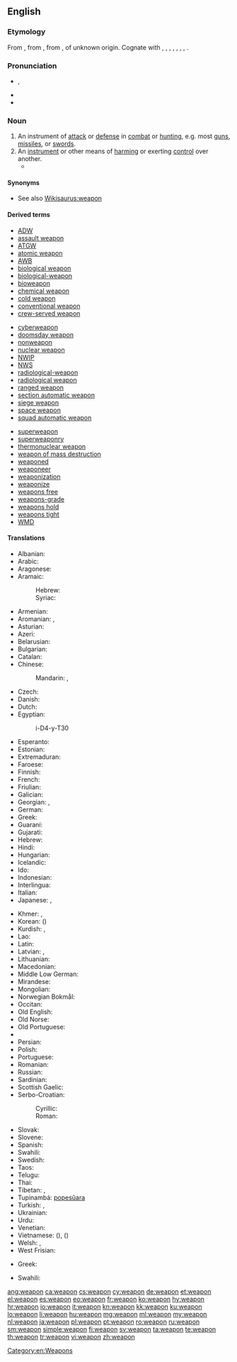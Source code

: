 ==English==

===Etymology===
From {{etyl|enm}} {{term|wepen|lang=enm}}, from {{etyl|ang}} {{term|wæpen|wǣpen|weapon, sword, arms, penis|lang=ang}}, from {{etyl|gem-pro|en}} {{recons|wēpnan||weapon|lang=gem-pro}}, of unknown origin. Cognate with {{etyl|sco|-}} {{term|wapyn|lang=sco}}, {{term|wappen||weapon|lang=sco}}, {{etyl|fy|-}} {{term|wapen||weapon|lang=fy}}, {{etyl|nl|-}} {{term|wapen||weapon|lang=nl}}, {{etyl|nds|-}} {{term|wapen||weapon|lang=nds}}, {{etyl|de|-}} {{term|Waffe||weapon|lang=de}}, {{etyl|sv|-}} {{term|vapen||weapon|lang=sv}}, {{etyl|is|-}} {{term|vopn||weapon|lang=is}}.

===Pronunciation===
* {{IPA|/wɛpən/}}, {{X-SAMPA|/wEp@n/}}
* {{audio|en-us-weapon.ogg|Audio (US)}}
* {{rhymes|ɛpən}}

===Noun===
{{en-noun}}

# An instrument of [[attack]] or [[defense]] in [[combat]] or [[hunting]], e.g. most [[gun]]s, [[missile]]s, or [[sword]]s.
# An [[instrument]] or other means of [[harm]]ing or exerting [[control]] over another.
#* {{quote-news
|year=2011
|date=January 15
|author=Phil Dawkes
|title=Stoke 2 -0 Bolton
|work=BBC
|url=http://news.bbc.co.uk/sport2/hi/football/eng_prem/9358228.stm
|page=
|passage=Rory Delap's long throw-ins are a familiar '''weapon''' to the Potters' opponents but this does not make them any easier to defend against.}}

====Synonyms====
* See also [[Wikisaurus:weapon]]

====Derived terms====
{{top3}}
* [[ADW]]
* [[assault weapon]]
* [[ATGW]]
* [[atomic weapon]]
* [[AWB]]
* [[biological weapon]]
* [[biological-weapon]]
* [[bioweapon]]
* [[chemical weapon]]
* [[cold weapon]]
* [[conventional weapon]]
* [[crew-served weapon]]
{{mid3}}
* [[cyberweapon]]
* [[doomsday weapon]]
* [[nonweapon]]
* [[nuclear weapon]]
* [[NWIP]]
* [[NWS]]
* [[radiological-weapon]]
* [[radiological weapon]]
* [[ranged weapon]]
* [[section automatic weapon]]
* [[siege weapon]]
* [[space weapon]]
* [[squad automatic weapon]]
{{mid3}}
* [[superweapon]]
* [[superweaponry]]
* [[thermonuclear weapon]]
* [[weapon of mass destruction]]
* [[weaponed]]
* [[weaponeer]]
* [[weaponization]]
* [[weaponize]]
* [[weapons free]]
* [[weapons-grade]]
* [[weapons hold]]
* [[weapons tight]]
* [[WMD]]
{{bottom}}

====Translations====
{{trans-top|instrument of attack or defense in combat}}
* Albanian: {{t+|sq|armë}}
* Arabic: {{t-|ar|سلاح|m|tr=silāH}}
* Aragonese: {{t-|an|arma}}
* Aramaic:
*: Hebrew: {{tø|arc|זינא|tr=zaynā’|m}}
*: Syriac: {{tø|arc|ܙܝܢܐ|tr=zaynā’|m}}
* Armenian: {{t-|hy|զենք|tr=zenk'}}
* Aromanian: {{t-|rup|armã|f}}, {{t-|rup|tufeche}}
* Asturian: {{t-|ast|arma|f}}
* Azeri: {{t+|az|silah}}
* Belarusian: {{t-|be|зброя|f|tr=zbrója|sc=Cyrl}}
* Bulgarian: {{t+|bg|оръжие|n|tr=orǎ̀žie|sc=Cyrl}}
* Catalan: {{t+|ca|arma|f}}
* Chinese:
*: Mandarin: {{t-|cmn|武器|tr=wǔqì|sc=Hani}}, {{t|cmn|兵器|tr=bīngqì|sc=Hani}}
* Czech: {{t+|cs|zbraň|f}}
* Danish: {{t-|da|våben|n}}
* Dutch: {{t+|nl|wapen|n}}
* Egyptian: {{tø|egy|ỉry|alt=ry|sc=Egyp}}
*: <hiero>i-D4-y-T30</hiero>
* Esperanto: {{t-|eo|armilo}}
* Estonian: {{t+|et|relv}}
* Extremaduran: {{tø|ext|arma}}
* Faroese: {{t-|fo|vápn|n}}
* Finnish: {{t+|fi|ase}}
* French: {{t+|fr|arme|f}}
* Friulian: {{tø|fur|arme|f}}
* Galician: {{t-|gl|arma|f}}
* Georgian: {{t-|ka|იარაღი|tr=iaraği|sc=Geor}}, {{t-|ka|საჭურველი|sc=Geor|tr=sačurveli}}
* German: {{t+|de|Waffe|f}}
* Greek: {{t+|el|όπλο|n|tr=óplo}}
* Guaraní: {{t-|gn|mboka}} {{qualifier|firearm}}
* Gujarati: {{t+|gu|શસ્ત્ર|tr=śastra|sc=Gujr}}
* Hebrew: {{t-|he|נשק|m}}
* Hindi: {{t-|hi|हथियार|m|tr=hathiyār|sc=Deva}}
* Hungarian: {{t+|hu|fegyver}}
* Icelandic: {{t+|is|vopn|n}}
* Ido: {{t+|io|armo}}
* Indonesian: {{t+|id|senjata}}
* Interlingua: {{t-|ia|arma}}
* Italian: {{t+|it|arma|f}}
* Japanese: {{t+|ja|武器|tr=ぶき, buki|sc=Jpan}}, {{t+|ja|兵器|tr=へいき, heiki|sc=Jpan}}
{{trans-mid}}
* Khmer: {{t-|km|គ្រឿងអាវុធ|tr=krɨəng aavut|sc=Khmr}}, {{t+|km|អាវុធ|tr=aavut|sc=Khmr}}
* Korean: {{t+|ko|무기|tr=mugi|sc=Kore}} ({{t+|ko|武器|sc=Kore}})
* Kurdish: {{t+|ku|çek}}, {{t+|ku|sîleh}}
* Lao: {{t-|lo|ຄຳເພິງ|sc=Laoo}}
* Latin: {{t+|la|arma|n|p}}
* Latvian: {{t-|lv|ierocis}}, {{t-|lv|ieroči}}
* Lithuanian: {{t-|lt|ginklas}}
* Macedonian: {{t-|mk|оружје|n|tr=óružje|sc=Cyrl}}
* Middle Low German: {{tø|gml|wapen|tr=wâpen}}
* Mirandese: {{tø|mwl|arma}}
* Mongolian: {{t-|mn|зэвсэг|tr=zevseg|sc=Cyrl}}
* Norwegian Bokmål: {{t+|nb|våpen|n}}
* Occitan: {{t+|oc|arma|f}}
* Old English: {{t-|ang|wæpen|alt=wǣpen}}
* Old Norse: {{tø|non|vápn|n}}
* Old Portuguese: {{tø|roa-ptg|arma}}
* {{trreq|Oriya}}
* Persian: {{t+|fa|سلاح|tr=selâh|sc=fa-Arab}}
* Polish: {{t+|pl|broń|f}}
* Portuguese: {{t+|pt|arma|f}}
* Romanian: {{t+|ro|armă|f}}
* Russian: {{t+|ru|оружие|n|tr=orúžije}}
* Sardinian: {{t-|sc|àrma|f}}
* Scottish Gaelic: {{t-|gd|arm|m}}
* Serbo-Croatian:
*: Cyrillic: {{t-|sh|оружје|n|sc=Cyrl}}
*: Roman: {{t-|sh|oružje|n}}
* Slovak: {{t-|sk|zbraň|f}}
* Slovene: {{t-|sl|orožje|n}}
* Spanish: {{t+|es|arma|f}}
* Swahili: {{t+|sw|silaha}}
* Swedish: {{t+|sv|vapen|n}}
* Taos: {{tø|twf|hų́łoliną}}
* Telugu: {{t+|te|ఆయుధం|tr=aayudham}}
* Thai: {{t+|th|อาวุธ|tr=aawóot|sc=Thai}}
* Tibetan: {{t-|bo|མཚོན་ཆ|tr=mtshon cha|sc=Tibt}}, {{t-|bo|གོ་མཚོན|tr=go mtshon|sc=Tibt}}
* Tupinambá: [[popesûara]]
* Turkish: {{t+|tr|silah}}, {{t+|tr|yarak}}
* Ukrainian: {{t-|uk|зброя|f|tr=zbrója|sc=Cyrl}}
* Urdu: {{t-|ur|ہتھیار|m|tr=hathiyār|sc=ur-Arab}}
* Venetian: {{tø|vec|arma}}
* Vietnamese: {{t+|vi|vũ khí}} ({{t-|vi|武器}}), {{t+|vi|binh khí}} ({{t-|vi|兵器}})
* Welsh: {{t+|cy|arf|m|f}}, {{t-|cy|erfyn|m}}
* West Frisian: {{t-|fy|wapen}}
{{trans-bottom}}

{{trans-top|means of harming or exerting control}}
* Greek: {{t+|el|όπλο|n|tr=óplo|sc=Grek}}
{{trans-mid}}
* Swahili: {{t+|sw|vilaha}}
{{trans-bottom}}

[[Category:en:Weapons]]

[[ang:weapon]]
[[ca:weapon]]
[[cs:weapon]]
[[cy:weapon]]
[[de:weapon]]
[[et:weapon]]
[[el:weapon]]
[[es:weapon]]
[[eo:weapon]]
[[fr:weapon]]
[[ko:weapon]]
[[hy:weapon]]
[[hr:weapon]]
[[io:weapon]]
[[it:weapon]]
[[kn:weapon]]
[[kk:weapon]]
[[ku:weapon]]
[[lo:weapon]]
[[li:weapon]]
[[hu:weapon]]
[[mg:weapon]]
[[ml:weapon]]
[[my:weapon]]
[[nl:weapon]]
[[ja:weapon]]
[[pl:weapon]]
[[pt:weapon]]
[[ro:weapon]]
[[ru:weapon]]
[[sm:weapon]]
[[simple:weapon]]
[[fi:weapon]]
[[sv:weapon]]
[[ta:weapon]]
[[te:weapon]]
[[th:weapon]]
[[tr:weapon]]
[[vi:weapon]]
[[zh:weapon]]